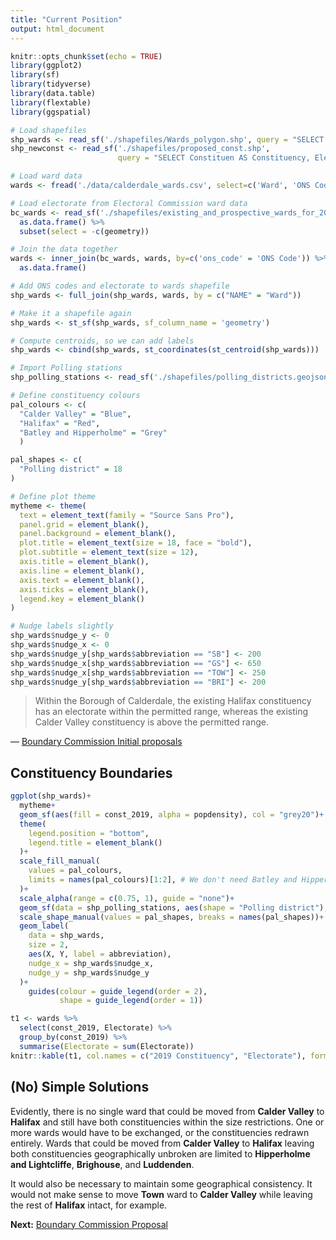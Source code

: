 ```yaml
---
title: "Current Position"
output: html_document
---
```


```r
knitr::opts_chunk$set(echo = TRUE)
library(ggplot2)
library(sf)
library(tidyverse)
library(data.table)
library(flextable)
library(ggspatial)

# Load shapefiles
shp_wards <- read_sf('./shapefiles/Wards_polygon.shp', query = "SELECT NAME FROM WARDS_polygon") # Calderdale ward shapefile
shp_newconst <- read_sf('./shapefiles/proposed_const.shp', 
                        query = "SELECT Constituen AS Constituency, Electorate FROM proposed_const WHERE Constituen IN (\'Halifax\', \'Calder Valley\', \'Batley and Hipperholme\')") # proposed constituencies

# Load ward data
wards <- fread('./data/calderdale_wards.csv', select=c('Ward', 'ONS Code', 'const_2019', 'const_2023', 'abbreviation')) # 

# Load electorate from Electoral Commission ward data
bc_wards <- read_sf('./shapefiles/existing_and_prospective_wards_for_2023_review.shp', query = "SELECT ons_code, electorate AS Electorate, popdensity FROM existing_and_prospective_wards_for_2023_review") %>%
  as.data.frame() %>%
  subset(select = -c(geometry))  

# Join the data together
wards <- inner_join(bc_wards, wards, by=c('ons_code' = 'ONS Code')) %>%
  as.data.frame()

# Add ONS codes and electorate to wards shapefile
shp_wards <- full_join(shp_wards, wards, by = c("NAME" = "Ward"))

# Make it a shapefile again
shp_wards <- st_sf(shp_wards, sf_column_name = 'geometry')

# Compute centroids, so we can add labels
shp_wards <- cbind(shp_wards, st_coordinates(st_centroid(shp_wards)))

# Import Polling stations
shp_polling_stations <- read_sf('./shapefiles/polling_districts.geojson')

# Define constituency colours
pal_colours <- c(
  "Calder Valley" = "Blue",
  "Halifax" = "Red",
  "Batley and Hipperholme" = "Grey"
  )

pal_shapes <- c(
  "Polling district" = 18
)

# Define plot theme
mytheme <- theme( 
  text = element_text(family = "Source Sans Pro"),
  panel.grid = element_blank(),
  panel.background = element_blank(),
  plot.title = element_text(size = 18, face = "bold"),
  plot.subtitle = element_text(size = 12),
  axis.title = element_blank(),
  axis.line = element_blank(),
  axis.text = element_blank(),
  axis.ticks = element_blank(),
  legend.key = element_blank()
)

# Nudge labels slightly
shp_wards$nudge_y <- 0
shp_wards$nudge_x <- 0
shp_wards$nudge_y[shp_wards$abbreviation == "SB"] <- 200
shp_wards$nudge_x[shp_wards$abbreviation == "GS"] <- 650
shp_wards$nudge_x[shp_wards$abbreviation == "TOW"] <- 250
shp_wards$nudge_y[shp_wards$abbreviation == "BRI"] <- 200
```

> Within the Borough of Calderdale, the existing Halifax constituency has an electorate within the permitted range, whereas the existing Calder Valley constituency is above the permitted range.

--- [Boundary Commission Initial proposals](https://boundarycommissionforengland.independent.gov.uk/wp-content/uploads/2021/06/2021-06-08-Initial-Proposals-Yorkshire-and-the-Humber-Region.pdf)

## Constituency Boundaries

```r
ggplot(shp_wards)+
  mytheme+ 
  geom_sf(aes(fill = const_2019, alpha = popdensity), col = "grey20")+
  theme(
    legend.position = "bottom",
    legend.title = element_blank()
  )+
  scale_fill_manual(
    values = pal_colours,
    limits = names(pal_colours)[1:2], # We don't need Batley and Hipperholme for this map
  )+
  scale_alpha(range = c(0.75, 1), guide = "none")+
  geom_sf(data = shp_polling_stations, aes(shape = "Polling district"), size = 1, fill = "grey20", col = "grey20")+ # Plot polling stations on map
  scale_shape_manual(values = pal_shapes, breaks = names(pal_shapes))+
  geom_label(
    data = shp_wards, 
    size = 2,
    aes(X, Y, label = abbreviation),
    nudge_x = shp_wards$nudge_x,
    nudge_y = shp_wards$nudge_y
  )+
    guides(colour = guide_legend(order = 2), 
           shape = guide_legend(order = 1))
```

```r
t1 <- wards %>%
  select(const_2019, Electorate) %>%
  group_by(const_2019) %>%
  summarise(Electorate = sum(Electorate))
knitr::kable(t1, col.names = c("2019 Constituency", "Electorate"), format.args = list(big.mark = ","))
```

## (No) Simple Solutions

Evidently, there is no single ward that could be moved from **Calder Valley** to **Halifax** and still have both constituencies within the size restrictions. One or more wards would have to be exchanged, or the constituencies redrawn entirely. Wards that could be moved from **Calder Valley** to **Halifax** leaving both constituencies geographically unbroken are limited to **Hipperholme and Lightcliffe**, **Brighouse**, and **Luddenden**.

It would also be necessary to maintain some geographical consistency. It would not make sense to move **Town** ward to **Calder Valley** while leaving the rest of **Halifax** intact, for example.

**Next:** [Boundary Commission Proposal](./boundary-commission-proposal.html)